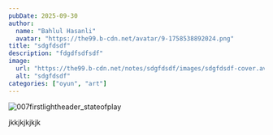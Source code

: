 ```yaml
---
pubDate: 2025-09-30
author: 
  name: "Bahlul Hasanli"
  avatar: "https://the99.b-cdn.net/avatar/9-1758538892024.png"
title: "sdgfdsdf"
description: "fdgdfsdfsdf"
image:
  url: "https://the99.b-cdn.net/notes/sdgfdsdf/images/sdgfdsdf-cover.avif"
  alt: "sdgfdsdf"
categories: ["oyun", "art"]
---
```


![007firstlightheader_stateofplay](https://the99.b-cdn.net/notes/sdgfdsdf/images/sdgfdsdf-7b6ccc02.avif)

jkkjkjkjkjk

<div data-youtube-video="rT3rv_sJClc" class="aspect-video rounded-xl overflow-hidden"></div>



